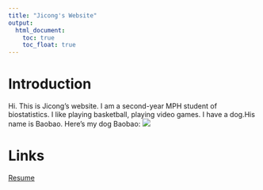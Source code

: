 ```yaml
---
title: "Jicong's Website"
output: 
  html_document:
    toc: true
    toc_float: true
---
```


# Introduction

Hi. This is Jicong's website. I am a second-year MPH student of biostatistics. I like playing basketball, playing video games. I have a dog.His name is Baobao.
Here's my dog Baobao:
![](.\Baobao.jpg)

# Links

[Resume](resume.html)